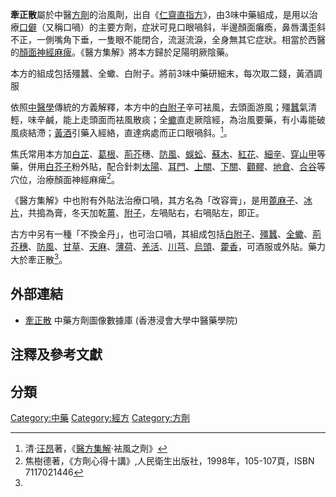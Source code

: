{{ctm}}
'''牽正散'''屬於中醫[[方劑|方劑]]的治風劑，出自《[[仁齋直指方|仁齋直指方]]》，由3味中藥組成，是用以治療[[口僻|口僻]]（又稱口喎）的主要方劑，症狀可見口眼喎斜，半邊顏面癱瘓，鼻唇溝歪斜不正，一側嘴角下垂，一隻眼不能閉合，流涎流淚，全身無其它症狀。相當於西醫的[[顏面神經麻痺|顏面神經麻痺]]。《醫方集解》將本方歸於足陽明厥陰藥。

本方的組成包括殭蠶、全蠍、白附子。將前3味中藥研細末，每次取二錢，黃酒調服

依照[[中醫學|中醫學]]傳統的方義解釋，本方中的[[白附子|白附子]]辛可袪風，去頭面游風；殭[[蠶|蠶]]氣清輕，味辛鹹，能上走頭面而袪風散痰；全[[蠍|蠍]]直走厥陰經，為治風要藥，有小毒能破風痰結滯；[[黃酒|黃酒]]引藥入經絡，直達病處而正口眼喎斜。<ref name=醫方集解"">清·[[汪昂|汪昂]]著，《[[醫方集解|醫方集解]]·袪風之劑》</ref>。

焦氏常用本方加[[白芷|白芷]]、[[葛根|葛根]]、[[荊芥|荊芥]]穗、[[防風|防風]]、[[蜈蚣|蜈蚣]]、[[蘇木|蘇木]]、[[紅花|紅花]]、[[細辛|細辛]]、[[穿山甲|穿山甲]]等藥，併用[[白芥子|白芥子]]粉外貼，配合針刺[[太陽|太陽]]、[[耳門|耳門]]、[[上關|上關]]、[[下關|下關]]、[[顴髎|顴髎]]、[[地倉|地倉]]、[[合谷|合谷]]等穴位，治療顏面神經麻痺<ref name="焦樹德">焦樹德著，《方劑心得十講》,人民衛生出版社，1998年，105-107頁，ISBN 7117021446</ref>。

《醫方集解》中也附有外貼法治療口喎，其方名為「改容膏」，是用[[蓖麻子|蓖麻子]]、[[冰片|冰片]]，共搗為膏，冬天加乾[[薑|薑]]、[[附子|附子]]，左喎貼右，右喎貼左，即正。

古方中另有一種「不換金丹」，也可治口喎，其組成包括[[白附子|白附子]]、[[殭蠶|殭蠶]]、[[全蠍|全蠍]]、[[荊芥穗|荊芥穗]]、[[防風|防風]]、[[甘草|甘草]]、[[天麻|天麻]]、[[薄荷|薄荷]]、[[羌活|羌活]]、[[川芎|川芎]]、[[烏頭|烏頭]]、[[藿香|藿香]]，可酒服或外貼。藥力大於牽正散<ref name="焦樹德"/>。

== 外部連結 ==
* [https://sys02.lib.hkbu.edu.hk/cmfid/details.asp?lang=cht&id=F00131	  牽正散] 中藥方劑圖像數據庫 (香港浸會大學中醫藥學院) {{zh}}{{en}}

== 注釋及參考文獻==
<references />
{{治風劑}}


==分類==
[[Category:中藥|Category:中藥]]
[[Category:經方|Category:經方]]
[[Category:方劑|Category:方劑]]